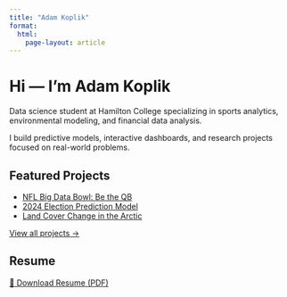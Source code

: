 ```yaml
---
title: "Adam Koplik"
format:
  html:
    page-layout: article
---
```


# Hi — I'm Adam Koplik

Data science student at Hamilton College specializing in sports analytics, environmental modeling, and financial data analysis.

I build predictive models, interactive dashboards, and research projects focused on real-world problems.  

## Featured Projects

- [NFL Big Data Bowl: Be the QB](projects/be-the-qb/index.html)
- [2024 Election Prediction Model](projects/election-prediction/index.html)
- [Land Cover Change in the Arctic](projects/land-cover/index.html)

[View all projects →](projects.html)

## Resume  

[📄 Download Resume (PDF)](resume/Adam_Koplik_Resume.pdf)